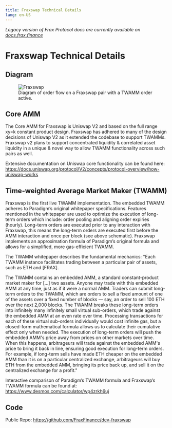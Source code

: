 ```yaml
---
title: Fraxswap Technical Details
lang: en-US
---
```

*Legacy version of Frax Protocol docs are currently available on [docs.frax.finance](https://docs.frax.finance)*
# Fraxswap Technical Details

## Diagram
<figure style={{ textAlign: 'center', marginTop: '20px' }}>
  <img
    src="/images/protocol/fraxswap_black.png"
    alt="Fraxswap"
    style={{ display: 'block', margin: 'auto' }}
  />
  <figcaption style={{ marginTop: '10px', fontSize: '14px', color: '#555' }}>
    Diagram of order flow on a Fraxswap pair with a TWAMM order active.
  </figcaption>
</figure>


## Core AMM
The Core AMM for Fraxswap is Uniswap V2 and based on the full range xy=k constant product design. Fraxswap has adhered to many of the design decisions of Uniswap V2 as it extended the codebase to support TWAMMs. Fraxswap v2 plans to support concentrated liquidity & correlated asset liquidity in a unique & novel way to allow TWAMM functionality across such pairs as well.

Extensive documentation on Uniswap core functionality can be found here: https://docs.uniswap.org/protocol/V2/concepts/protocol-overview/how-uniswap-works

## Time-weighted Average Market Maker (TWAMM)
Fraxswap is the first live TWAMM implementation. The embedded TWAMM adheres to Paradigm’s original whitepaper specifications. Features mentioned in the whitepaper are used to optimize the execution of long-term orders which include: order pooling and aligning order expiries (hourly). Long-term orders are executed prior to any interaction with Fraxswap, this means the long-term orders are executed first before the AMM interaction and once per block (see above schematic). Fraxswap implements an approximation formula of Paradigm’s original formula and allows for a simplified, more gas-efficient TWAMM.

The TWAMM whitepaper describes the fundamental mechanics:
"Each TWAMM instance facilitates trading between a particular pair of assets, such as ETH and [FRAX].

The TWAMM contains an embedded AMM, a standard constant-product market maker for [...] two assets. Anyone may trade with this embedded AMM at any time, just as if it were a normal AMM.
Traders can submit long-term orders to the TWAMM, which are orders to sell a fixed amount of one of the assets over a fixed number of blocks — say, an order to sell 100 ETH over the next 2,000 blocks.
The TWAMM breaks these long-term orders into infinitely many infinitely small virtual sub-orders, which trade against the embedded AMM at an even rate over time. Processing transactions for each of these virtual sub-orders individually would cost infinite gas, but a closed-form mathematical formula allows us to calculate their cumulative effect only when needed.
The execution of long-term orders will push the embedded AMM's price away from prices on other markets over time. When this happens, arbitrageurs will trade against the embedded AMM's price to bring it back in line, ensuring good execution for long-term orders.
For example, if long-term sells have made ETH cheaper on the embedded AMM than it is on a particular centralized exchange, arbitrageurs will buy ETH from the embedded AMM, bringing its price back up, and sell it on the centralized exchange for a profit."

Interactive comparison of Paradigm’s TWAMM formula and Fraxswap’s TWAMM formula can be found at: https://www.desmos.com/calculator/wp4zrkh6uj

## Code
Public Repo: https://github.com/FraxFinance/dev-fraxswap
